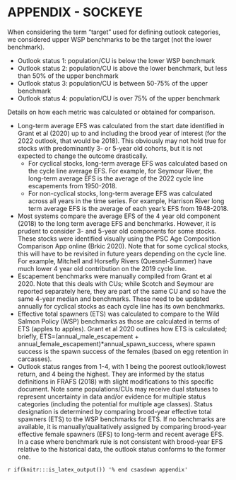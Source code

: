 # APPENDIX - SOCKEYE

When considering the term "target" used for defining outlook categories, we considered upper WSP benchmarks to be the target (not the lower benchmark).

* Outlook status 1: population/CU is below the lower WSP benchmark
* Outlook status 2: population/CU is above the lower benchmark, but less than 50% of the upper benchmark
* Outlook status 3: population/CU is between 50-75% of the upper benchmark
* Outlook status 4: population/CU is over 75% of the upper benchmark

Details on how each metric was calculated or obtained for comparison.

* Long-term average EFS was calculated from the start date identified in Grant et al (2020) up to and including the brood year of interest (for the 2022 outlook, that would be 2018). This obviously may not hold true for stocks with predominantly 3- or 5-year old cohorts, but it is not expected to change the outcome drastically.
  * For cyclical stocks, long-term average EFS was calculated based on the cycle line average EFS. For example, for Seymour River, the long-term average EFS is the average of the 2022 cycle line escapements from 1950-2018.
  * For non-cyclical stocks, long-term average EFS was calculated across all years in the time series. For example, Harrison River long term average EFS is the average of each year's EFS from 1948-2018.
* Most systems compare the average EFS of the 4 year old component (2018) to the long term average EFS and benchmarks. However, it is prudent to consider 3- and 5-year old components for some stocks. These stocks were identified visually using the PSC Age Composition Comparison App online (Brkic 2020). Note that for some cyclical stocks, this will have to be revisited in future years depending on the cycle line. For example, Mitchell and Horsefly Rivers (Quesnel-Summer) have much lower 4 year old contribution on the 2019 cycle line.
* Escapement benchmarks were manually compiled from Grant et al 2020. Note that this deals with CUs; while Scotch and Seymour are reported separately here, they are part of the same CU and so have the same 4-year median and benchmarks. These need to be updated annually for cyclical stocks as each cycle line has its own benchmarks.
* Effective total spawners (ETS) was calculated to compare to the Wild Salmon Policy (WSP) benchmarks as those are calculated in terms of ETS (apples to apples). Grant et al 2020 outlines how ETS is calculated; briefly, ETS=(annual_male_escapement + annual_female_escapement)*annual_spawn_success, where spawn success is the spawn success of the females (based on egg retention in carcasses).
* Outlook status ranges from 1-4, with 1 being the poorest outlook/lowest return, and 4 being the highest. They are informed by the status definitions in FRAFS (2018) with slight modifications to this specific document. Note some populations/CUs may receive dual statuses to represent uncertainty in data and/or evidence for multiple status categories (including the potential for multiple age classes). Status designation is determined by comparing brood-year effective total spawners (ETS) to the WSP benchmarks for ETS. If no benchmarks are available, it is manually/qualitatively assigned by comparing brood-year effective female spawners (EFS) to long-term and recent average EFS. In a case where benchmark rule is not consistent with brood-year EFS relative to the historical data, the outlook status conforms to the former one.




<!-- At the end of your appendices add: -->

`r if(knitr:::is_latex_output()) '% end csasdown appendix'`
